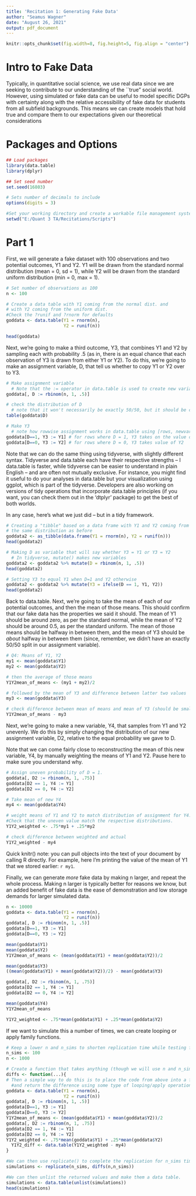 ---
title: 'Recitation 1: Generating Fake Data'
author: "Seamus Wagner"
date: "August 26, 2021"
output: pdf_document
---
```{r setup, include=FALSE}
knitr::opts_chunk$set(fig.width=8, fig.height=5, fig.align = "center")
```

# Intro to Fake Data
Typically, in quantitative social science, we use real data since we are seeking to contribute to our understanding of the ``true" social world. However, using simulated or fake data can be useful to model specific DGPs with certainty along with the relative accessibility of fake data for students from all subfield backgrounds. This means we can create models that hold true and compare them to our expectations given our theoretical considerations 

# Packages and Options
```{r init, message = FALSE}
## Load packages
library(data.table)
library(dplyr)

## Set seed number
set.seed(16803)

# Sets number of decimals to include
options(digits = 3)

#Set your working directory and create a workable file management system
setwd("E:/Quant 3 TA/Recitations/Scripts")
```

# Part 1

First, we will generate a fake dataset with 100 observations and two potential outcomes, Y1 and Y2. Y1 will be drawn from the standard normal distribution (mean = 0, sd = 1), while Y2 will be drawn from the standard uniform distribution (min = 0, max = 1).

```{r}
# Set number of observations as 100
n <- 100

# Create a data table with Y1 coming from the normal dist. and
# with Y2 coming from the uniform dist.
#Check the ?runif and ?rnorm for defaults
goddata <- data.table(Y1 = rnorm(n),
                      Y2 = runif(n))

head(goddata)

```

Next, we're going to make a third outcome, Y3, that combines Y1 and Y2 by sampling each with probability .5 (as in, there is an equal chance that each observation of Y3 is drawn from either Y1 or Y2). To do this, we're going to make an assignment variable, D, that tell us whether to copy Y1 or Y2 over to Y3.

```{r make_Y3}
# Make assignment variable
  # Note that the := operator in data.table is used to create new variables
goddata[, D := rbinom(n, 1, .5)]

# check the distribution of D
  # note that it won't necessarily be exactly 50/50, but it should be close
table(goddata$D)

# Make Y3
  # note how rowwise assignment works in data.table using [rows, newvar := operation] syntax
goddata[D==1, Y3 := Y1] # for rows where D = 1, Y3 takes on the value of Y1
goddata[D==0, Y3 := Y2] # for rows where D = 0, Y3 takes value of Y2
```

Note that we can do the same thing using tidyverse, with slightly different syntax. Tidyverse and data.table each have their respective strengths -- I data.table is faster, while tidyverse can be easier to understand in plain English -- and are often not mutually exclusive. For instance, you might find it useful to do your analyses in data.table but your visualization using ggplot, which is part of the tidyverse. Developers are also working on versions of tidy operations that incorporate data.table principles (if you want, you can check them out in the 'dtplyr' package) to get the best of both worlds.

In any case, here's what we just did -- but in a tidy framework.

```{r godview_tidy}
# Creating a "tibble" based on a data frame with Y1 and Y2 coming from
# the same distribution as before
goddata2 <- as_tibble(data.frame(Y1 = rnorm(n), Y2 = runif(n)))
head(goddata2)

# Making D as variable that will say whether Y3 = Y1 or Y3 = Y2
  # In tidyverse, mutate() makes new variables
goddata2 <- goddata2 %>% mutate(D = rbinom(n, 1, .5))
head(goddata2)

# Setting Y3 to equal Y1 when D=1 and Y2 otherwise
goddata2 <- goddata2 %>% mutate(Y3 = ifelse(D == 1, Y1, Y2))
head(goddata2)
```
Back to data.table. Next, we're going to take the mean of each of our potential outcomes, and then the mean of those means. This should confirm that our fake data has the properties we said it should. The mean of Y1 should be around zero, as per the standard normal, while the mean of Y2 should be around 0.5, as per the standard uniform. The mean of those means should be halfway in between them, and the mean of Y3 should be *about* halfway in between them (since, remember, we didn't have an exactly 50/50 split in our assignment variable).

```{r mean_of_means}
# Q4: Means of Y1, Y2
my1 <- mean(goddata$Y1)
my2 <- mean(goddata$Y2)

# then the average of those means
Y1Y2mean_of_means <- (my1 + my2)/2

# followed by the mean of Y3 and difference between latter two values
my3 <- mean(goddata$Y3)

# check difference between mean of means and mean of Y3 (should be small)
Y1Y2mean_of_means - my3
```

Next, we're going to make a new variable, Y4, that samples from Y1 and Y2 unevenly. We do this by simply changing the distribution of our new assignment variable, D2, relative to the equal probability we gave to D.

Note that we can come fairly close to reconstructing the mean of this new variable, Y4, by manually weighting the means of Y1 and Y2. Pause here to make sure you understand why.

```{r D2}
# Assign uneven probability of D = 1. 
goddata[, D2 := rbinom(n, 1, .75)]
goddata[D2 == 1, Y4 := Y1]
goddata[D2 == 0, Y4 := Y2]

# Take mean of new Y4
my4 <- mean(goddata$Y4)

# weight means of Y1 and Y2 to match distribution of assignment for Y4. 
#Check that the uneven value match the respective distributions. 
Y1Y2_weighted <- .75*my1 + .25*my2

# check difference between weighted and actual
Y1Y2_weighted - my4
```

Quick knitr() note: you can pull objects into the text of your document by calling R directly. For example, here I'm printing the value of the mean of Y1 that we stored earlier: `r my1`.

Finally, we can generate *more* fake data by making n larger, and repeat the whole process. Making n larger is typically better for reasons we know, but an added benefit of fake data is the ease of demonstration and low storage demands for larger simulated data.
```{r inflate}
n <- 10000
goddata <- data.table(Y1 = rnorm(n),
                      Y2 = runif(n))
goddata[, D := rbinom(n, 1, .5)]
goddata[D==1, Y3 := Y1]
goddata[D==0, Y3 := Y2]

mean(goddata$Y1)
mean(goddata$Y2)
Y1Y2mean_of_means <- (mean(goddata$Y1) + mean(goddata$Y2))/2

mean(goddata$Y3)
((mean(goddata$Y1) + mean(goddata$Y2))/2) - mean(goddata$Y3)

goddata[, D2 := rbinom(n, 1, .75)]
goddata[D2 == 1, Y4 := Y1]
goddata[D2 == 0, Y4 := Y2]

mean(goddata$Y4)
Y1Y2mean_of_means

Y1Y2_weighted <- .75*mean(goddata$Y1) + .25*mean(goddata$Y2)

```

If we want to simulate this a number of times, we can create looping or apply family functions. 
```{r}
# Keep a lower n and n_sims to shorten replication time while testing functions
n_sims <- 100
n <- 1000

# Create a function that takes anything (though we will use n and n_sims as inputs).
diffs <- function(...){
# Then a simple way to do this is to place the code from above into a function within,
  #and return the difference using some type of looping/apply operation
goddata <- data.table(Y1 = rnorm(n),
                      Y2 = runif(n))
goddata[, D := rbinom(n, 1, .5)]
goddata[D==1, Y3 := Y1]
goddata[D==0, Y3 := Y2]
Y1Y2mean_of_means <- (mean(goddata$Y1) + mean(goddata$Y2))/2
goddata[, D2 := rbinom(n, 1, .75)]
goddata[D2 == 1, Y4 := Y1]
goddata[D2 == 0, Y4 := Y2]
Y1Y2_weighted <- .75*mean(goddata$Y1) + .25*mean(goddata$Y2)
  Y1Y2_diff <- data.table(Y1Y2_weighted - my4)
}

#We can then use replicate() to complete the replication for n_sims times. 
simulations <- replicate(n_sims, diffs(n,n_sims))

#We can then unlist the returned values and make them a data table.
simulations <- data.table(unlist(simulations))
head(simulations)
```


